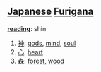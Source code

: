 == [[Japanese]] [[Furigana]] ==                                          

'''[[reading]]''': shin

# [[神]]: [[gods]], [[mind]], [[soul]]
# [[心]]: [[heart]]
# [[森]]: [[forest]], [[wood]]